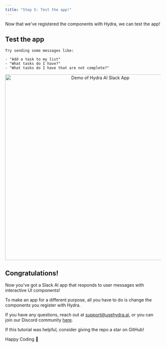 ```yaml
---
title: "Step 5: Test the app!"
---
```



Now that we've registered the components with Hydra, we can test the app!

## Test the app

    Try sending some messages like:

    - "Add a task to my list"
    - "What tasks do I have?"
    - "What tasks do I have that are not complete?"

<p align="center">
  <img 
    src="/assets/slack-ai-todo-demo.gif" 
    alt="Demo of Hydra AI Slack App" 
    width="600"
    className="rounded-lg border dark:border-zinc-800"
  />
</p>

## Congratulations!

Now you've got a Slack AI app that responds to user messages with interactive UI components!

To make an app for a different purpose, all you have to do is change the components you register with Hydra.

If you have any questions, reach out at [support@usehydra.ai](mailto:support@usehydra.ai), or you can join our Discord community [here](https://discord.gg/WKTDBb5H).

If this tutorial was helpful, consider giving the repo a star on GitHub!
<GitHubLink href="https://github.com/use-hydra-ai/slack-ai-app-template" />

Happy Coding 🎈